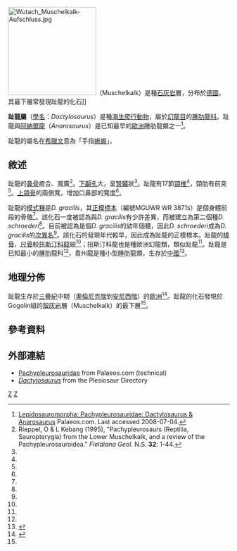 {{Automatic taxobox
| taxon = Dactylosaurus
| authority = Gürich, 1884
| fossil_range = {{fossil_range|奧倫尼克階|安尼階}}<small>[[三疊紀|三疊紀]]中期</small>
| type_species = '''纖細趾龍<br>''Dactylosaurus gracilis'''''
| type_species_authority = Gürich, 1884 
| synonyms =
*'''''Dactylosaurus schroederi''''' <small>[[法蘭茲·諾普喬|Nopcsa]], 1928</small>
}}
[[File:Wutach_Muschelkalk-Aufschluss.jpg|200px]]（Muschelkalk）是種[[石灰岩|石灰岩]]層，分布於[[德國|德國]]，其最下層常發現趾龍的化石]]

'''趾龍屬'''（[[學名|學名]]：''Dactylosaurus''）是種[[海生爬行動物|海生爬行動物]]，屬於[[幻龍目|幻龍目]]的[[腫肋龍科|腫肋龍科]]。趾龍與[[阿納爾龍|阿納爾龍]]（''Anarosaurus''）是已知最早的[[歐洲|歐洲]]腫肋龍類之一<ref name=paleos>[http://www.palaeos.com/Vertebrates/Units/220Lepidosauromorpha/220.230.html Lepidosauromorpha: Pachypleurosauridae: Dactylosaurus & Anarosaurus] {{webarchive|url=https://web.archive.org/web/20080624170910/http://www.palaeos.com/Vertebrates/Units/220Lepidosauromorpha/220.230.html |date=2008-06-24 }} Palaeos.com. Last accessed 2008-07-04.</ref>。

趾龍的屬名在[[希臘文|希臘文]]意為「手指[[蜥蜴|蜥蜴]]」。

==敘述==
趾龍的[[鼻骨|鼻骨]]癒合、寬廣<ref name= rk95>Rieppel, O & L Kebang (1995), "Pachypleurosaurs (Reptilia, Sauropterygia) from the Lower Muschelkalk, and a review of the Pachypleurosauroidea." ''Fieldiana Geol.'' N.S. '''32''': 1-44.</ref>。[[下顳孔|下顳孔]]大，呈[[腎臟|腎臟]]狀<ref name=rk95/>。趾龍有17節[[頸椎|頸椎]]<ref name=rk95/>，頸肋有前突<ref name=rk95/>。[[上頜骨|上頜骨]]的兩側寬，增加口鼻部的寬度<ref name= paleos/>。

趾龍的[[模式種|模式種]]是''D. gracilis''，其[[正模標本|正模標本]]（編號MGUWR WR 3871s）是個身體前段的骨骼<ref name=paleos/>。該化石一度被認為與''D. gracilis''有少許差異，而被建立為第二個種''D. schroederi''<ref name=paleos/>。目前被認為是個''D. gracilis''的幼年個體，因此''D. schroederi''成為''D. gracilis''的[[次異名|次異名]]<ref name= rk95/>。該化石的發現年代較早，因此成為趾龍的正模標本。趾龍的[[橈骨|橈骨]]、[[尺骨|尺骨]]較[[扭斯汀科龍|扭斯汀科龍]]細<ref name=paleos/>；扭斯汀科龍也是種歐洲幻龍類，類似趾龍<ref name=paleos/>。趾龍是已知最小的腫肋龍科<ref name=paleos/>，貴州龍是種小型腫肋龍類，生存於[[中國|中國]]<ref name=peripatus>{{cite web |url=http://www.peripatus.gen.nz/Taxa/Chordata/Keichousaurus.html |title=peripatus.gen.nz entry on ''Keichousaurus'' |accessdate=2008-06-12 |deadurl=yes |archiveurl=https://web.archive.org/web/20080429200032/http://www.peripatus.gen.nz/Taxa/Chordata/Keichousaurus.html |archivedate=2008-04-29 }}</ref>。

==地理分佈==
趾龍生存於[[三疊紀|三疊紀]]中期（[[奧倫尼克階|奧倫尼克階]]到[[安尼西階|安尼西階]]）的[[歐洲|歐洲]]<ref name=plesiosauria>{{cite web
 |url         = http://www.plesiosauria.com/dactylosaurus.html
 |title       = plesiosauria.com entry on ''Dactylosaurus''
 |accessdate  = 2008-06-13
 |deadurl     = yes
 |archiveurl  = https://web.archive.org/web/20090105164256/http://www.plesiosauria.com/dactylosaurus.html
 |archivedate = 2009-01-05
}}</ref>。趾龍的化石發現於Gogolin組的[[殼灰岩|殼灰岩]]層（Muschelkalk）的最下層<ref name=plesiosauria></ref>。

==參考資料==
<div class="references-small">
<references></references>
</div>

==外部連結==
*[https://web.archive.org/web/20080624170910/http://www.palaeos.com/Vertebrates/Units/220Lepidosauromorpha/220.230.html Pachypleurosauridae] from Palaeos.com (technical)
*[https://web.archive.org/web/20090105164256/http://www.plesiosauria.com/dactylosaurus.html ''Dactylosaurus''] from the Plesiosaur Directory
{{鰭龍超目|E.}}
{{Taxonbar}}
[[Category:幻龍目|Z]]
[[Category:1884年描述的分类群|Z]]